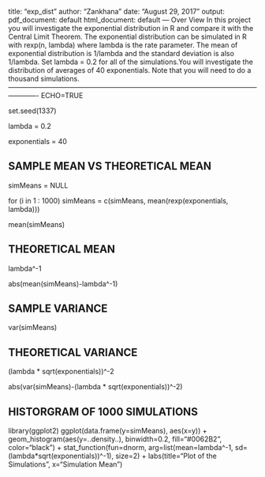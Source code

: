 title: "exp_dist"
author: "Zankhana"
date: "August 29, 2017"
output:
  pdf_document: default
  html_document: default
---
Over View
In this project you will investigate the exponential distribution in R and compare it with the Central Limit Theorem.
The exponential distribution can be simulated in R with rexp(n, lambda) where lambda is the rate parameter.
The mean of exponential distribution is 1/lambda and the standard deviation is also 1/lambda. Set lambda = 0.2 for 
all of the simulations.You will investigate the distribution of averages of 40 exponentials. Note that you will 
need to do a thousand simulations.
-------------------------------------------------------------------------------------------------------------------------
ECHO=TRUE

set.seed(1337)

lambda = 0.2

exponentials = 40

SAMPLE MEAN VS THEORETICAL MEAN
----------------------
simMeans = NULL

for (i in 1 : 1000) simMeans = c(simMeans, mean(rexp(exponentials, lambda)))

mean(simMeans)

THEORETICAL MEAN
------------------------------------------------------------------
lambda^-1

abs(mean(simMeans)-lambda^-1)

SAMPLE VARIANCE
----------------------------------------------------------------------

var(simMeans)

THEORETICAL VARIANCE
-----------------------------------------------------------------------

(lambda * sqrt(exponentials))^-2

abs(var(simMeans)-(lambda * sqrt(exponentials))^-2)

HISTORGRAM OF 1000 SIMULATIONS
-------------------------------------------------------------------------------
library(ggplot2)
ggplot(data.frame(y=simMeans), aes(x=y)) + 
  geom_histogram(aes(y=..density..), binwidth=0.2, fill="#0062B2", 
                 color="black") +
  stat_function(fun=dnorm, arg=list(mean=lambda^-1, 
                                    sd=(lambda*sqrt(exponentials))^-1), 
                size=2) +
  labs(title="Plot of the Simulations", x="Simulation Mean")
